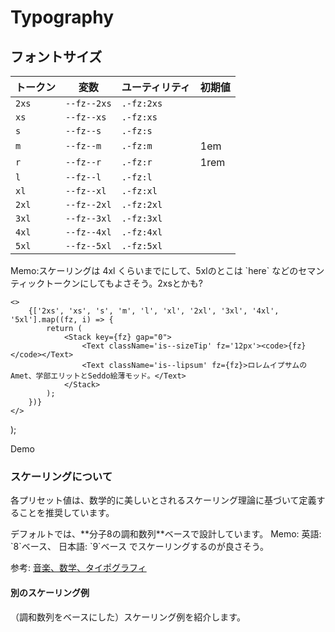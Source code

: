 
# Typography


## フォントサイズ

|トークン|変数|ユーティリティ|初期値|
|---|---|---|---|
|`2xs`|`--fz--2xs`|`.-fz:2xs`||
|`xs`|`--fz--xs`|`.-fz:xs`||
|`s`|`--fz--s`|`.-fz:s`||
|`m`|`--fz--m`|`.-fz:m`|1em|
|`r`|`--fz--r`|`.-fz:r`|1rem|
|`l`|`--fz--l`|`.-fz:l`||
|`xl`|`--fz--xl`|`.-fz:xl`||
|`2xl`|`--fz--2xl`|`.-fz:2xl`||
|`3xl`|`--fz--3xl`|`.-fz:3xl`||
|`4xl`|`--fz--4xl`|`.-fz:4xl`||
|`5xl`|`--fz--5xl`|`.-fz:5xl`||


<Alert preset="info">
	Memo:スケーリングは 4xl くらいまでにして、5xlのとこは `here` などのセマンティックトークンにしてもよさそう。2xsとかも?
</Alert>


	<>
		{['2xs', 'xs', 's', 'm', 'l', 'xl', '2xl', '3xl', '4xl', '5xl'].map((fz, i) => {
			return (
				<Stack key={fz} gap="0">
					<Text className='is--sizeTip' fz='12px'><code>{fz}</code></Text>
					<Text className='is--lipsum' fz={fz}>ロレムイプサムのAmet、学部エリットとSeddo絵薄モッド。</Text>
				</Stack>
			);
		})}
	</>
);

<Demo>
	<Demo.Title>Demo</Demo.Title>
	<Demo.Preview p={20} flowGap='20'>
		<FzTexts />
	</Demo.Preview>
</Demo>



### スケーリングについて

各プリセット値は、数学的に美しいとされるスケーリング理論に基づいて定義することを推奨しています。

<Alert preset="info">
デフォルトでは、**分子8の調和数列**ベースで設計しています。
</Alert>

<Alert preset="info">
	Memo: 英語: `8`ベース、 日本語: `9`ベース でスケーリングするのが良さそう。
</Alert>

参考: [音楽、数学、タイポグラフィ](https://standard.shiftbrain.com/blog/music-math-typography)


#### 別のスケーリング例

（調和数列をベースにした）スケーリング例を紹介します。

<Script src='/typo.js' />


<Tabs>
	<TabItem label='分子7'>
	<Frame aspect="16/9">
		<Demo>
			<Demo.Preview flowGap='20' className='fzDemo typo-7'>
				<FzTexts />
			</Demo.Preview>
		</Demo>
		</Frame>
	</TabItem>
	<TabItem label='分子8'>
		<Frame aspect="16/9">
		<Demo>
			<Demo.Preview flowGap='20' className='fzDemo typo-8'>
				<FzTexts />
			</Demo.Preview>
		</Demo>
		</Frame>
	</TabItem>
	<TabItem label='分子9'>
		<Frame aspect="16/9">
		<Demo>
			<Demo.Preview flowGap='20' className='fzDemo typo-9'>
				<FzTexts />
			</Demo.Preview>
		</Demo>
		</Frame>
	</TabItem>
</Tabs>


## line-height

base値をセットし、それに対して小さい・大きいで段階的に用意。

<Flex gap={20} fxw='w'>
	{/* <Box>
		|段階トークン|値|
		|---|---|
		|10|1|
		|20|1.125|
		|30|1.25|
		|40|1.375|
		|50|1.5|
		|60|1.625|
		|70|1.75|
		|80|1.875|
		|90|2|
	</Box> */}
	<Box>
		|トークン|初期値|
		|---|---|
		|xs|base - 0.25|
		|s|base - 0.125|
		|base|1.75|
		|l|base + 0.125|
		|xl|base + 0.25|
	</Box>
</Flex>

<Alert preset="info">
base値は 日本語では `1.625`, `1.75`, `1.875` あたりにするがおすすめ。（英語なら `1.5`, `1.625` あたりがおすすめ）
</Alert>

<Tabs>
	<TabItem label='日本語'>
	<Demo>
		<Demo.Title>Demo</Demo.Title>
		<Demo.Preview p={20} flowGap='40'>
			<DammyText lang='ja' length='m' lh='1'/>
			<DammyText lang='ja' length='m' lh='1.125'/>
			<DammyText lang='ja' length='m' lh='1.25'/>
			<DammyText lang='ja' length='m' lh='1.375'/>
			<DammyText lang='ja' length='m' lh='1.5'/>
			<DammyText lang='ja' length='m' lh='1.625'/>
			<DammyText lang='ja' length='m' lh='1.75'/>
			<DammyText lang='ja' length='m' lh='1.875'/>
			<DammyText lang='ja' length='m' lh='2'/>
		</Demo.Preview>
	</Demo>
	</TabItem>
	<TabItem label='English'>
	<Demo>
	<Demo.Title>Demo</Demo.Title>
	<Demo.Preview p={20} flowGap='40'>
		<DammyText length='m' lh='1'/>
		<DammyText length='m' lh='1.125'/>
		<DammyText length='m' lh='1.25'/>
		<DammyText length='m' lh='1.375'/>
		<DammyText length='m' lh='1.5'/>
		<DammyText length='m' lh='1.625'/>
		<DammyText length='m' lh='1.75'/>
		<DammyText length='m' lh='1.875'/>
		<DammyText length='m' lh='2'/>
	</Demo.Preview>
</Demo>
	</TabItem>
</Tabs>



### Headings の line-height について

自動計算をONにしている。（普通に初期値をセットしてもいいか。）
<Tabs>
	<TabItem label='自動計算'>
		<Demo>
			<Demo.Title>Headings</Demo.Title>
			<Demo.Preview p={20} flowGap='20'>
				<h1>Heading 1: <DammyText tag='span' lang='ja' /></h1>
				<h2>Heading 2: <DammyText tag='span' lang='ja' /></h2>
				<h3>Heading 3: <DammyText tag='span' lang='ja' /></h3>
				<h4>Heading 4: <DammyText tag='span' lang='ja' /></h4>
				<h5>Heading 5: <DammyText tag='span' lang='ja' /></h5>
				<h6>Heading 6: <DammyText tag='span' lang='ja' /></h6>
				<hr />
				<p>Paragraph: <DammyText tag='span' lang='ja' /></p>
				
			</Demo.Preview>
		</Demo>
	</TabItem>

	<TabItem label='手動セット'>
		<Demo>
			<Demo.Title>Headings</Demo.Title>
			<Demo.Preview p={20} flowGap='20'>
				<h1 className="-lh:xs">Heading 1: <DammyText tag='span' lang='ja' /></h1>
				<h2 className="-lh:xs">Heading 2: <DammyText tag='span' lang='ja' /></h2>
				<h3 className="-lh:s">Heading 3: <DammyText tag='span' lang='ja' /></h3>
				<h4 className="-lh:s">Heading 4: <DammyText tag='span' lang='ja' /></h4>
				<h5 className="">Heading 5: <DammyText tag='span' lang='ja' /></h5>
				<h6 className="">Heading 6: <DammyText tag='span' lang='ja' /></h6>
				<hr />
				<p>Paragraph: <DammyText tag='span' lang='ja' /></p>
				
			</Demo.Preview>
		</Demo>
	</TabItem>
</Tabs>

<Demo>
	<Demo.Title>Headings</Demo.Title>
	<Demo.Preview p={20} flowGap='20'>
		<h1>Heading 1: <DammyText tag='span' /></h1>
		<h2>Heading 2: <DammyText tag='span' /></h2>
		<h3>Heading 3: <DammyText tag='span' /></h3>
		<h4>Heading 4: <DammyText tag='span' /></h4>
		<h5>Heading 5: <DammyText tag='span' /></h5>
		<h6>Heading 6: <DammyText tag='span' /></h6>
		<hr />
		<p>Paragraph: <DammyText tag='span' /></p>
		
	</Demo.Preview>
</Demo>



## letter spacing

letter spacing...考え中

<Box>
	|トークン|変数|初期値|
	|---|---|---|
	|-2|--lts--N2|-0.25em|
	|-1|--lts--N1|-0.125em|
	|0|--lts--0|0em|
	|1|--lts--1|0.025em|
	|2|--lts--2|0.05em|
	|3|--lts--3|0.075em|
	|4|--lts--4|0.1em|
	|5|--lts--5|0.25em|
	|5|--lts--6|0.5em|

</Box>

<Demo>
	<Demo.Title>Demo</Demo.Title>
	<Demo.Preview p={20} flowGap='20'>
		<p><Text tag="code" w="2em">-2</Text> : <Text tag="span" lts="-2">Lorem 0123 ロレム文字</Text></p>
		<p><Text tag="code" w="2em">-1</Text> : <Text tag="span" lts="-1">Lorem 0123 ロレム文字</Text></p>
		<p><Text tag="code" w="2em">0</Text> : <Text tag="span" lts="0">Lorem 0123 ロレム文字</Text></p>
		<p><Text tag="code" w="2em">1</Text> : <Text tag="span" lts="1">Lorem 0123 ロレム文字</Text></p>
		<p><Text tag="code" w="2em">2</Text> : <Text tag="span" lts="2">Lorem 0123 ロレム文字</Text></p>
		<p><Text tag="code" w="2em">3</Text> : <Text tag="span" lts="3">Lorem 0123 ロレム文字</Text></p>
		<p><Text tag="code" w="2em">4</Text> : <Text tag="span" lts="4">Lorem 0123 ロレム文字</Text></p>
		<p><Text tag="code" w="2em">5</Text> : <Text tag="span" lts="5">Lorem 0123 ロレム文字</Text></p>
		<p><Text tag="code" w="2em">6</Text> : <Text tag="span" lts="6">Lorem 0123 ロレム文字</Text></p>
	</Demo.Preview>
</Demo>



## フォントファミリー

- base, code, heading
<Demo>
	<Demo.Title>Demo</Demo.Title>
	<Demo.Preview p={20} flowGap='20'>
		<DammyText />
		<DammyText ff='mono' />
		<DammyText ff='sans' />
		<DammyText ff='serif' />
		<Text ff='emoji'>💡 ✔️ ✅ 👍 ✍️ ⚡ 🚫 Lorem 0123</Text>
		<Text ff='mono'>💡 ✔️ ✅ 👍 ✍️ ⚡ 🚫 Lorem 0123</Text>
		<Text>💡 ✔️ ✅ 👍 ✍️ ⚡ 🚫 Lorem 0123</Text>
	</Demo.Preview>
</Demo>



## Customize

以下が初期値です。
スタイルシートにコピーして別の値へカスタマイズしてください。

```css filename="your css"
@layer lism-init {
	:root{
		...
	}

```
